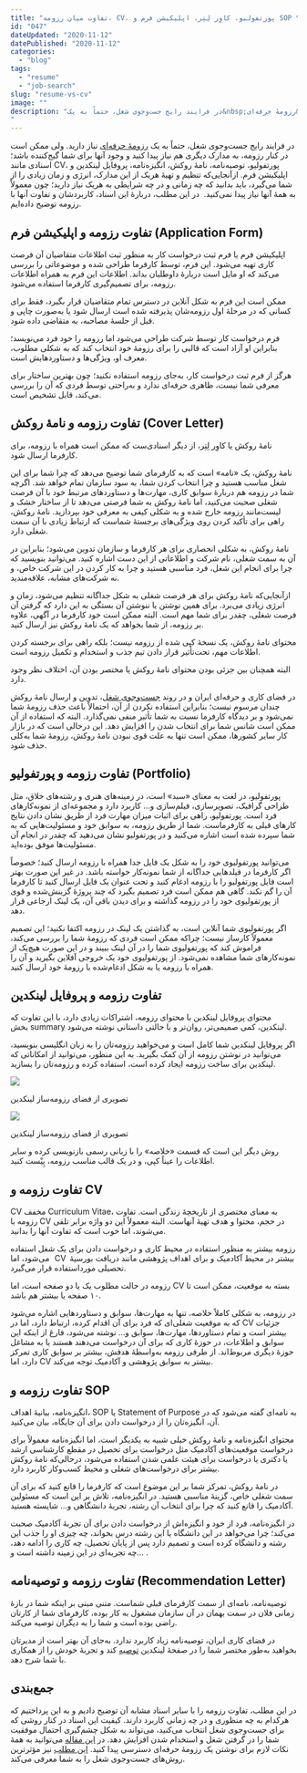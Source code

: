 ```yaml
---
title: "تفاوت میان رزومه، CV، پورتفولیو، کاوِر لِتِر، اپلیکیشن فرم و SOP چیست؟"
id: "047"
dateUpdated: "2020-11-12"
datePublished: "2020-11-12"
categories:
  - "blog"
tags:
  - "resume"
  - "job-search"
slug: "resume-vs-cv"
image: ""
description: "در فرایند رایج جست‌وجوی شغل، حتماً به یک&nbsp;رزومهٔ حرفه‌ای&nbsp;نیاز دارید. ولی ممکن است در کنار رزومه، به مدارک دیگری هم نیاز پیدا کنید و وجود آنها برای شما گیج‌کننده باشد؛ اسنادی مانند&nbsp;CV، پورتفولیو، توصیه‌نامه، نامهٔ روکش، انگیزه‌نامه، پروفایل لینکدین و اپلیکیشن فرم. ازآنجایی‌که تنظیم و تهیهٔ هریک از این مدارک، انرژی و زمان زیادی را
"
---
```


در فرایند رایج جست‌وجوی شغل، حتماً به یک [رزومهٔ حرفه‌ای](https://10000rooz.ir/blog/resume-writing/) نیاز دارید. ولی ممکن است در کنار رزومه، به مدارک دیگری هم نیاز پیدا کنید و وجود آنها برای شما گیج‌کننده باشد؛ اسنادی مانند CV، پورتفولیو، توصیه‌نامه، نامهٔ روکش، انگیزه‌نامه، پروفایل لینکدین و اپلیکیشن فرم. ازآنجایی‌که تنظیم و تهیهٔ هریک از این مدارک، انرژی و زمان زیادی را از شما می‌گیرد، باید بدانید که چه زمانی و در چه شرایطی به هریک نیاز دارید؛ چون معمولاً به همهٔ آنها نیاز پیدا نمی‌کنید. 
در این مطلب، دربارهٔ این اسناد، کاربردشان و تفاوت آنها با رزومه توضیح داده‌ایم.

## **تفاوت رزومه و اپلیکیشن فرم (Application Form)** 

اپلیکیشن فرم یا فرم ثبت درخواست کار به منظور ثبت اطلاعات متقاضیان آن فرصت کاری تهیه می‌شود. این فرم، توسط کارفرما طراحی شده و موضوعاتی را بررسی می‌کند که او مایل است دربارهٔ داوطلبان بداند. اطلاعات این فرم به همراه اطلاعات رزومه، برای تصمیم‌گیری کارفرما استفاده می‌شود.

ممکن است این فرم به شکل آنلاین در دسترس تمام متقاضیان قرار بگیرد، فقط برای کسانی که در مرحلهٔ اول رزومه‌شان پذیرفته شده است ارسال شود یا به‌صورت چاپی و قبل از جلسهٔ مصاحبه، به متقاضی داده شود. 

فرم درخواست کار توسط شرکت طراحی می‌شود اما رزومه را خود فرد می‌نویسد؛ بنابراین او آزاد است که قالبی را برای رزومهٔ خود انتخاب کند که به شکلی مطلوب، معرف او، ویژگی‌ها و دستاوردهایش است.

هرگز از فرم ثبت درخواست کار، به‌جای رزومه استفاده نکنید؛ چون بهترین ساختار برای معرفی شما نیست، ظاهری حرفه‌ای ندارد و به‌راحتی توسط فردی که آن را بررسی می‌کند، قابل تشخیص است. 

## **تفاوت رزومه و نامهٔ روکش (Cover Letter)** 

نامهٔ روکش یا کاوِر لِتِر، از دیگر اسنادی‌ست که ممکن است همراه با رزومه، برای کارفرما ارسال شود. 

نامهٔ روکش، یک «نامه» است که به کارفرمای شما توضیح می‌دهد که چرا شما برای این شغل مناسب هستید و چرا انتخاب کردن شما، به سود سازمان تمام خواهد شد. اگرچه شما در رزومه هم دربارهٔ سوابق کاری، مهارت‌ها و دستاوردهای مرتبط خود با آن فرصت شغلی صحبت می‌کنید، اما نامهٔ روکش به شما فرصتی می‌دهد تا از ساختار خشک و لیست‌مانند رزومه خارج شده و به شکلی کیفی به معرفی خود بپردازید. نامهٔ روکش، راهی برای تأکید کردن روی ویژگی‌های برجستهٔ شماست که ارتباط زیادی با آن سمت شغلی دارد. 

نامهٔ روکش، به شکلی انحصاری برای هر کارفرما و سازمان تدوین می‌شود؛ بنابراین در آن به سمت شغلی، نام شرکت و اطلاعاتی از این دست اشاره کنید. می‌توانید بنویسید که چرا برای انجام این شغل، فرد مناسبی هستید و چرا به کار کردن در این شرکت خاص، و نه شرکت‌های مشابه، علاقه‌مندید. 

ازآنجایی‌که نامهٔ روکش برای هر فرصت شغلی به شکل جداگانه تنظیم می‌شود، زمان و انرژی زیادی می‌برد. برای همین نوشتن یا ننوشتن آن بستگی به این دارد که گرفتن آن فرصت شغلی، چقدر برای شما مهم است. البته ممکن است خود کارفرما در آگهی، علاوه بر رزومه، از شما بخواهد که یک نامهٔ روکش نیز ارسال کنید.  

محتوای نامهٔ روکش، یک نسخهٔ کپی شده از رزومه نیست؛ بلکه راهی برای برجسته کردن اطلاعات مهم، تحت‌تأثیر قرار دادن تیم جذب و استخدام و تکمیل رزومه است. 

البته همچنان بین جزئی بودن محتوای نامهٔ روکش یا مختصر بودن آن، اختلاف نظر وجود دارد.

در فضای کاری و حرفه‌ای ایران و در روند [جست‌وجوی شغل](http://10000rooz.ir/get-a-job)، تدوین و ارسال نامهٔ روکش چندان مرسوم نیست؛ بنابراین استفاده نکردن از آن، احتمالاً باعث حذف رزومهٔ شما نمی‌شود و بر دیدگاه کارفرما نسبت به شما تأثیر منفی نمی‌گذارد. البته که استفاده از آن ممکن است شانس شما برای انتخاب شدن را افزایش دهد. این درحالی است که در بازار کار سایر کشورها، ممکن است تنها به علت قوی نبودن نامهٔ روکش، رزومهٔ شما به‌کلی حذف شود.

## **تفاوت رزومه و پورتفولیو (Portfolio)** 

پورتفولیو، در لغت به معنای «سبد» است، در زمینه‌های هنری و رشته‌های خلاق، مثل طراحی گرافیک، تصویرسازی، فیلم‌سازی و… کاربرد دارد و مجموعه‌ای از نمونه‌کارهای فرد است. پورتفولیو، راهی برای اثبات میزان مهارت فرد از طریق نشان دادن نتایج کارهای قبلی به کارفرماست. شما از طریق رزومه، به سوابق خود و مسئولیت‌هایی که به شما سپرده شده است اشاره می‌کنید و در پورتفولیو نشان می‌دهید که چقدر در انجام آن مسئولیت‌ها موفق بوده‌اید. 

می‌توانید پورتفولیوی خود را به شکل یک فایل جدا همراه با رزومه ارسال کنید؛ خصوصاً اگر کارفرما در فیلدهایی جداگانه از شما نمونه‌کار خواسته باشد. در غیر این صورت بهتر است فایل پورتفولیو را با رزومه ادغام کنید و تحت عنوان یک فایل ارسال کنید تا کارفرما آن را گم نکند. گاهی هم ممکن است فرد تصمیم بگیرد که چند پروژهٔ گزینش‌شده و قوی از پورتفولیوی خود را در رزومه گذاشته و برای دیدن باقی آن، یک لینک ارجاعی قرار دهد. 

اگر پورتفولیوی شما آنلاین است، به گذاشتن یک لینک در رزومه اکتفا نکنید؛ این تصمیم معمولاً کارساز نیست؛ چراکه ممکن است فردی که رزومهٔ شما را بررسی می‌کند، فراموش کند که پورتفولیوی شما را در آن لینک ببیند و در این صورت هیچ‌یک از نمونه‌کارهای شما مشاهده نمی‌شود. از پورتفولیوی خود یک خروجی آفلاین بگیرید و آن را همراه با رزومه یا به شکل ادغام‌شده با رزومهٔ خود ارسال کنید. 

## **تفاوت رزومه و پروفایل لینکدین** 

محتوای پروفایل لینکدین با محتوای رزومه، اشتراکات زیادی دارد، با این تفاوت که بخش summary لینکدین، کمی صمیمی‌تر، روان‌تر و با حالتی داستانی نوشته می‌شود. 

اگر پروفایل لینکدین شما کامل است و می‌خواهید رزومه‌تان را به زبان انگلیسی بنویسید، می‌توانید در نوشتن رزومه از آن کمک بگیرید. به این منظور، می‌توانید از امکاناتی که لینکدین برای ساخت رزومه ایجاد کرده است، استفاده کرده و رزومه‌تان را بسازید.  

![](https://10000rooz.ir/wp-content/uploads/2020/11/LinkedIn-resume-builder-1.jpg)

تصویری از فضای رزومه‌ساز لینکدین 

![](https://10000rooz.ir/wp-content/uploads/2020/11/LinkedIn-resume-builder-2.jpg)

تصویری از فضای رزومه‌ساز لینکدین 

روش دیگر این است که قسمت «خلاصه» را با زبانی رسمی بازنویسی کرده و سایر اطلاعات را عیناً کپی، و در یک قالب مناسب رزومه، پِیْست کنید. 

## **تفاوت رزومه و** **CV** 

CV مخفف Curriculum Vitae، به معنای مختصری از تاریخچهٔ زندگی است. تفاوت رزومه با CV در حجم، محتوا و هدف تهیهٔ آنهاست. البته معمولاً این دو واژه برابر تلقی می‌شوند، اما خوب است که تفاوت آنها را بدانید. 

رزومه بیشتر به منظور استفاده در محیط کاری و درخواست دادن برای یک شغل استفاده می‌شود، اما   CV  بیشتر در محیط آکادمیک و برای اهداف پژوهشی مانند دریافت بورسیهٔ تحصیلی مورداستفاده قرار می‌گیرد. 

رزومه در حالت مطلوب یک یا دو صفحه است، اما CV بسته به موقعیت، ممکن است تا ۱۰ صفحه یا بیشتر هم باشد. 

در رزومه، به شکلی کاملاً خلاصه، تنها به مهارت‌ها، سوابق و دستاوردهایی اشاره می‌شود که به موقعیت شغلی‌ای که فرد برای آن اقدام کرده، ارتباط دارد، اما در CV جزئیات بیشتر است و تمام دستاوردها‌، مهارت‌ها، سوابق و… نوشته می‌شود، فارغ از اینکه این سوابق و اطلاعات، در حوزهٔ کاری که برای آن درخواست می‌دهند هستند یا به مشاغل حوزهٔ دیگری مربوط‌اند. از طرفی رزومه به‌واسطهٔ هدفش، بیشتر بر سوابق کاری تمرکز دارد، اما CV بیشتر به سوابق پژوهشی و آکادمیک توجه می‌کند. 

## **تفاوت رزومه و** **SOP** 

انگیزه‌نامه، بیانیهٔ اهداف، SOP یا Statement of Purpose به نامه‌ای گفته می‌شود که در آن، انگیزه‌تان را از درخواست دادن برای آن جایگاه، بیان می‌کنید. 

محتوای انگیزه‌نامه و نامهٔ روکش خیلی شبیه به یکدیگر است، اما انگیزه‌نامه معمولاً برای درخواست موقعیت‌های آکادمیک مثل درخواست برای تحصیل در مقطع کارشناسی ارشد یا دکتری یا درخواست برای هیئت علمی شدن استفاده می‌شود، درحالی‌که نامهٔ روکش بیشتر برای درخواست‌های شغلی و محیط کسب‌وکار کاربرد دارد. 

در نامهٔ روکش، تمرکز شما بر این موضوع است که کارفرما را قانع کنید که برای آن سمت شغلی خاص، گزینهٔ مناسبی هستید. در انگیزه‌نامه، تلاش بر این است که مسئولین آکادمیک را قانع کنید که چرا برای انتخاب آن رشته، تجربهٔ دانشگاهی و... شایسته هستید. 

در انگیزه‌نامه، فرد از خود و انگیزه‌اش از درخواست دادن برای آن تجربهٔ آکادمیک صحبت می‌کند؛ چرا می‌خواهد در این دانشگاه یا این رشته درس بخواند، چه چیزی او را جذب این رشته و دانشگاه کرده است و تصمیم دارد پس از پایان تحصیل، چه کاری را ادامه دهد، چه تجربه‌ای در این زمینه داشته‌ است و… . 

## **تفاوت رزومه و توصیه‌نامه (Recommendation Letter)** 

توصیه‌نامه، نامه‌ای از سمت کارفرمای قبلی شماست. متنی مبنی بر اینکه شما در بازهٔ زمانی فلان در سمت بهمان در آن سازمان مشغول به کار بوده، کارفرمای شما از کارتان راضی بوده است و شما را به دیگران توصیه می‌کند. 

در فضای کاری ایران، توصیه‌نامه زیاد کاربرد ندارد. به‌جای آن بهتر است از مدیرتان بخواهید به‌طور مختصر شما را در صفحهٔ لینکدین [توصیه](https://10000rooz.ir/blog/how-to-write-a-professional-linkedin/#recommendation) کند و تجربهٔ خودش را از همکاری با شما شرح دهد.

## جمع‌بندی

در این مطلب، تفاوت رزومه را با سایر اسناد مشابه آن توضیح دادیم و به این پرداختیم که هرکدام به چه منظوری و در چه زمانی کاربرد دارند. کیفیت این اسناد در کنار روشی که برای جست‌وجوی شغل انتخاب می‌کنید، می‌تواند به شکل چشم‌گیری احتمال موفقیت شما را در گرفتن شغل و استخدام شدن افزایش دهد. در [این مقاله](https://10000rooz.ir/blog/resume-writing/) می‌توانید به همهٔ نکات لازم برای نوشتن یک رزومهٔ حرفه‌ای دسترسی پیدا کنید. [این مطلب](http://10000rooz.ir/get-a-job) نیز مؤثرترین روش‌های جست‌وجوی شغل را به شما معرفی می‌کند.
